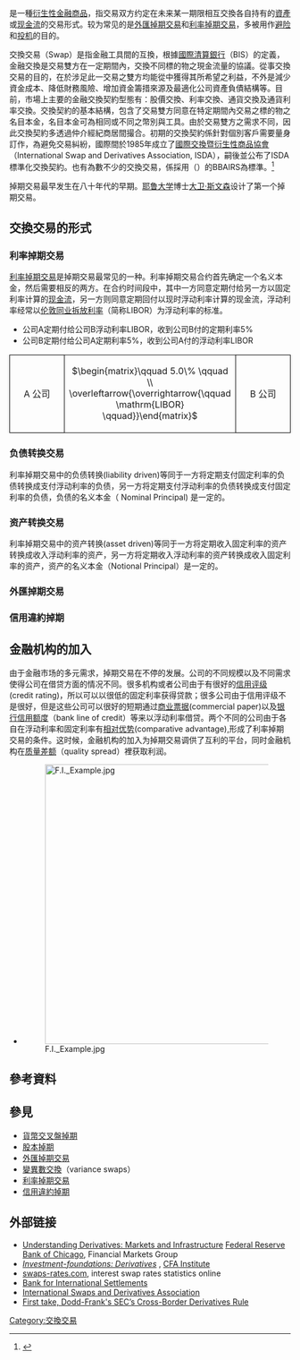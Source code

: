 {{expand|time=2010-05-06T16:40:45+00:00}}
{{NoteTA
|G1=Economics
|1=zh-cn:掉期交易;zh-hk:互換交易;zh-tw:交換交易;
|2=zh-cn:名义本金;zh-tw:名目本金;
|3=zh-cn:掉期;zh-hk:互換;zh-tw:交換;
|4=zh-cn:国际掉期与衍生工具协会;zh-hk:國際交換暨衍生性商品協會;zh-tw:國際交換暨衍生性商品協會;
}}
{{金融市場與金融商品側面模板}}
{{地區用詞|tw=交換交易|cn=掉期交易|hk=互換交易|start={{lang-en|Swap}}|as=稱作|before='''|after='''|end=}}是一種[[衍生性金融商品|衍生性金融商品]]，指交易双方约定在未来某一期限相互交換各自持有的[[資產|資產]]或[[现金流|现金流]]的交易形式。较为常见的是[[外匯掉期交易|外匯掉期交易]]和[[利率掉期交易|利率掉期交易]]，多被用作[[避险|避险]]和[[投机|投机]]的目的。

交換交易（Swap）是指金融工具間的互換，根據[[國際清算銀行|國際清算銀行]]（BIS）的定義，金融交換是交易雙方在一定期間內，交換不同標的物之現金流量的協議。從事交換交易的目的，在於涉足此一交易之雙方均能從中獲得其所希望之利益，不外是減少資金成本、降低財務風險、增加資金籌措來源及最適化公司資產負債結構等。目前，市場上主要的金融交換契約型態有：股價交換、利率交換、通貨交換及通貨利率交換。交換契約的基本結構，包含了交易雙方同意在特定期間內交易之標的物之名目本金，名目本金可為相同或不同之幣別與工具。由於交易雙方之需求不同，因此交換契約多透過仲介經紀商居間撮合。初期的交換契約係針對個別客戶需要量身訂作，為避免交易糾紛，國際間於1985年成立了[[国际掉期与衍生工具协会|國際交換暨衍生性商品協會]]（International Swap and Derivatives Association, ISDA），嗣後並公布了ISDA標準化交換契約。也有為數不少的交換交易，係採用{{tsl|en|British Bankers' Association|英國銀行家協會}}（{{lang|en|British Bankers Association}}）的BBAIRS為標準。<ref>{{cite web |title=交換(Swap) |url=https://www.banking.gov.tw/ch/home.jsp?id=176&parentpath=0,5,67&mcustomize=cyclopedia_view.jsp&dataserno=495 |website=金融監督管理委員會-銀行局 |accessdate=2021-05-07 |language=zh |date=2004-12-14 |archive-date=2021-05-07 |archive-url=https://web.archive.org/web/20210507165215/https://www.banking.gov.tw/ch/home.jsp?id=176&parentpath=0,5,67&mcustomize=cyclopedia_view.jsp&dataserno=495 |dead-url=no }}</ref>

掉期交易最早发生在八十年代的早期。[[耶鲁大学|耶鲁大学]]博士[[大卫·斯文森|大卫·斯文森]]设计了第一个掉期交易。

== 交換交易的形式 ==
=== 利率掉期交易 ===
{{main|利率掉期交易}}
[[利率掉期交易|利率掉期交易]]是掉期交易最常见的一种。利率掉期交易合约首先确定一个名义本金，然后需要相反的两方。在合约时间段中，其中一方同意定期付给另一方以固定利率计算的[[现金流|现金流]]，另一方则同意定期回付以现时浮动利率计算的现金流，浮动利率经常以[[伦敦同业拆放利率|伦敦同业拆放利率]]（简称LIBOR）为浮动利率的标准。

*公司A定期付给公司B浮动利率LIBOR，收到公司B付的定期利率5%
*公司B定期付给公司A定期利率5%，收到公司A付的浮动利率LIBOR
{|
|-
|style="width: 10em; border:1px solid black; text-align: center; "|A  公司
|style="width: 10em; text-align: center;"| <math>\begin{matrix}\qquad 5.0\% \qquad \\ \overleftarrow{\overrightarrow{\qquad \mathrm{LIBOR} \qquad}}\end{matrix}</math>
|style="width: 10em; border:1px solid black; text-align: center; "|B 公司    
|}
=== 负债转换交易 ===
利率掉期交易中的负债转换(liability driven)等同于一方将定期支付固定利率的负债转换成支付浮动利率的负债，另一方将定期支付浮动利率的负债转换成支付固定利率的负债，负债的名义本金（ Nominal Principal) 是一定的。

=== 资产转换交易 ===
利率掉期交易中的资产转换(asset driven)等同于一方将定期收入固定利率的资产转换成收入浮动利率的资产，另一方将定期收入浮动利率的资产转换成收入固定利率的资产，资产的名义本金（Notional Principal）是一定的。
=== 外匯掉期交易 ===
=== 信用違約掉期 ===
== 金融机构的加入 ==
由于金融市场的多元需求，掉期交易在不停的发展。公司的不同规模以及不同需求使得公司在借贷方面的情况不同。很多机构或者公司由于有很好的[[信用评级|信用评级]](credit rating)，所以可以以很低的固定利率获得贷款；很多公司由于信用评级不是很好，但是这些公司可以很好的短期通过[[商业票据|商业票据]](commercial paper)以及[[银行信用额度|银行信用额度]]（bank line of credit）等来以浮动利率借贷。两个不同的公司由于各自在浮动利率和固定利率有[[相对优势|相对优势]](comparative advantage),形成了利率掉期交易的条件。这时候，金融机构的加入为掉期交易调供了互利的平台，同时金融机构在[[质量差额|质量差额]]（quality spread）裡获取利润。
*[[File:F.I._Example.jpg|500px]]

== 參考資料 ==
<references />

==參見==
{{Reflist}}

*[[貨幣交叉盤掉期|貨幣交叉盤掉期]]
*[[股本掉期|股本掉期]]
*[[外匯掉期交易|外匯掉期交易]]
*[[變異數交換|變異數交換]]（variance swaps）
*[[利率掉期交易|利率掉期交易]]
*[[信用違約掉期|信用違約掉期]]

==外部链接==
* [https://www.chicagofed.org/publications/understanding-derivatives/index Understanding Derivatives: Markets and Infrastructure] {{Wayback|url=https://www.chicagofed.org/publications/understanding-derivatives/index |date=20200125194433 }} [[Federal_Reserve_Bank_of_Chicago|Federal Reserve Bank of Chicago]], Financial Markets Group
* [https://www.cfainstitute.org/-/media/documents/support/programs/investment-foundations/11-derivatives.ashx?la=en&hash=6BA234D6843721715BA6CB45332CE2D90FC1D75C ''Investment-foundations: Derivatives''] {{Wayback|url=https://www.cfainstitute.org/-/media/documents/support/programs/investment-foundations/11-derivatives.ashx?la=en&hash=6BA234D6843721715BA6CB45332CE2D90FC1D75C |date=20201027181218 }}, [[CFA_Institute|CFA Institute]]
*[https://web.archive.org/web/20070509025720/http://www.swap-rates.com/ swaps-rates.com], interest swap rates statistics online
*[http://www.bis.org Bank for International Settlements] {{Wayback|url=http://www.bis.org/ |date=20110902042158 }}
*[http://isda.org International Swaps and Derivatives Association] {{Wayback|url=http://isda.org/ |date=20210322153256 }}
*[http://www.pwc.com/us/en/financial-services/regulatory-services/publications/first-take-sec-cross-border-derivatives-rule.jhtml First take, Dodd-Frank's SEC’s Cross-Border Derivatives Rule] {{Wayback|url=http://www.pwc.com/us/en/financial-services/regulatory-services/publications/first-take-sec-cross-border-derivatives-rule.jhtml |date=20200602084332 }}

{{Authority control}}
[[Category:交換交易|Category:交換交易]]